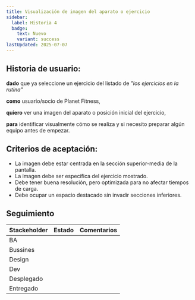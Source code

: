 ```yaml
---
title: Visualización de imagen del aparato o ejercicio
sidebar:
  label: Historia 4
  badge:
    text: Nuevo
    variant: success
lastUpdated: 2025-07-07
---
```



## Historia de usuario:

**dado** que ya seleccione un ejercicio del listado de _"los ejercicios en la rutina"_

**como** usuario/socio de Planet Fitness,

**quiero** ver una imagen del aparato o posición inicial del ejercicio,

**para** identificar visualmente cómo se realiza y si necesito preparar algún equipo antes de empezar.

## Criterios de aceptación:

- La imagen debe estar centrada en la sección superior-media de la pantalla.
- La imagen debe ser específica del ejercicio mostrado.
- Debe tener buena resolución, pero optimizada para no afectar tiempos de carga.
- Debe ocupar un espacio destacado sin invadir secciones inferiores.


## Seguimiento

| Stackeholder |                     Estado                    |             Comentarios             |
|--------------|-----------------------------------------------|------------------------------------ |
| BA           | <Badge text="Terminado" variant="note" />     |                                     |
| Bussines     | <Badge text="Pendiente" variant="caution" />  |                                     |
| Design       | <Badge text="Pendiente" variant="caution" />  |                                     |
| Dev          | <Badge text="Pendiente" variant="caution" />  |                                     |
| Desplegado   | <Badge text="Pendiente" variant="caution" />  |                                     |
| Entregado    | <Badge text="Pendiente" variant="caution" />  |                                     |

